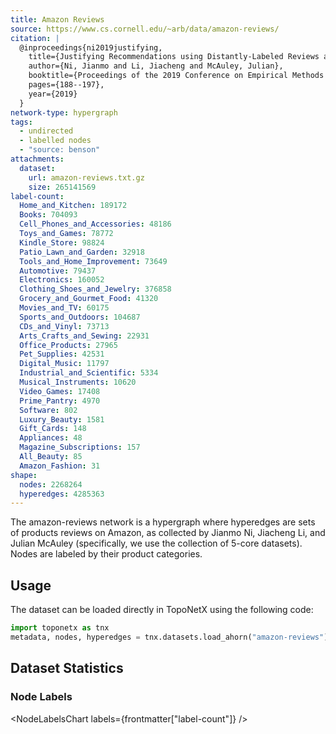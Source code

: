 ```yaml
---
title: Amazon Reviews
source: https://www.cs.cornell.edu/~arb/data/amazon-reviews/
citation: |
  @inproceedings{ni2019justifying,
    title={Justifying Recommendations using Distantly-Labeled Reviews and Fine-Grained Aspects},
    author={Ni, Jianmo and Li, Jiacheng and McAuley, Julian},
    booktitle={Proceedings of the 2019 Conference on Empirical Methods in Natural Language Processing and the 9th International Joint Conference on Natural Language Processing (EMNLP-IJCNLP)},
    pages={188--197},
    year={2019}
  }
network-type: hypergraph
tags:
  - undirected
  - labelled nodes
  - "source: benson"
attachments:
  dataset:
    url: amazon-reviews.txt.gz
    size: 265141569
label-count:
  Home_and_Kitchen: 189172
  Books: 704093
  Cell_Phones_and_Accessories: 48186
  Toys_and_Games: 78772
  Kindle_Store: 98824
  Patio_Lawn_and_Garden: 32918
  Tools_and_Home_Improvement: 73649
  Automotive: 79437
  Electronics: 160052
  Clothing_Shoes_and_Jewelry: 376858
  Grocery_and_Gourmet_Food: 41320
  Movies_and_TV: 60175
  Sports_and_Outdoors: 104687
  CDs_and_Vinyl: 73713
  Arts_Crafts_and_Sewing: 22931
  Office_Products: 27965
  Pet_Supplies: 42531
  Digital_Music: 11797
  Industrial_and_Scientific: 5334
  Musical_Instruments: 10620
  Video_Games: 17408
  Prime_Pantry: 4970
  Software: 802
  Luxury_Beauty: 1581
  Gift_Cards: 148
  Appliances: 48
  Magazine_Subscriptions: 157
  All_Beauty: 85
  Amazon_Fashion: 31
shape:
  nodes: 2268264
  hyperedges: 4285363
---
```



The amazon-reviews network is a hypergraph where hyperedges are sets of products reviews on Amazon, as collected by Jianmo Ni, Jiacheng Li, and Julian McAuley (specifically, we use the collection of 5-core datasets).
Nodes are labeled by their product categories.

## Usage

The dataset can be loaded directly in TopoNetX using the following code:

```python
import toponetx as tnx
metadata, nodes, hyperedges = tnx.datasets.load_ahorn("amazon-reviews")
```

## Dataset Statistics

<dl className="not-prose grid gap-5 sm:grid-cols-2">
  <Stat title="Nodes" value={formatNumber(frontmatter["shape"]["nodes"])} />
  <Stat title="Node Type" value="Product" />
  <Stat
    title="Hyperedges"
    value={formatNumber(frontmatter["shape"]["hyperedges"])}
  />
  <Stat title="Hyperedge Type" value="Co-purchased Products" />
</dl>

### Node Labels

<NodeLabelsChart labels={frontmatter["label-count"]} />

